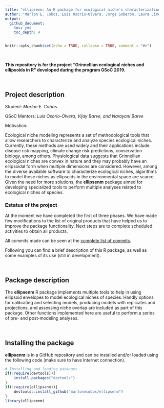```yaml
---
title: "ellipsenm: An R package for ecological niche's characterization using ellipsoids"
author: "Marlon E. Cobos, Luis Osorio-Olvera, Jorge Soberón, Laura Jiménez, A. Townsend Peterson, Vijay Barve, and Narayani Barve"
output:
  github_document:
    toc: yes
    toc_depth: 4
---
```


```r
knitr::opts_chunk$set(echo = TRUE, collapse = TRUE, comment = "#>")
```

<br>

**This repository is for the project "Grinnellian ecological niches and ellipsoids in R" developed during the program GSoC 2019.** 

<br>

## Project description

Student: *Marlon E. Cobos*

GSoC Mentors: *Luis Osorio-Olvera, Vijay Barve, and Narayani Barve*

Motivation:

Ecological niche modeling represents a set of methodological tools that allow researchers to characterize and analyze species ecological niches. Currently, these methods are used widely and their applications include disease risk mapping, climate change risk predictions, conservation biology, among others. Physiological data suggests that Grinnellian ecological niches are convex in nature and they may probably have an ellipsoidal form when multiple dimensions are considered. However, among the diverse available software to characterize ecological niches, algorithms to model these niches as ellipsoids in the environmental space are scarce. Given the need for more solutions, the **ellipsenm** package aimed for developing specialized tools to perform multiple analyses related to ecological niches of species.

### Estatus of the project

At the moment we have completed the first of three phases. We have made few modifications to the list of original products that have helped us to improve the package functionality. Next steps are to complete scheduled activities to obtain all products.

All commits made can be seen at the <a href="https://github.com/marlonecobos/ellipsenm/commits/master" target="_blank">complete list of commits</a>.

Following you can find a brief description of this R package, as well as some examples of its use (still in development).

<br>

## Package description

The **ellipsenm** R package implements multiple tools to help in using ellipsoid envelopes to model ecological niches of species. Handly options for calibrating and selecting models, producing models with replicates and projections, and assessing niche overlap are included as part of this package. Other functions implemented here are useful to perform a series of pre- and post-modeling analyses.

<br>

## Installing the package

**ellipsenm** is in a GitHub repository and can be installed and/or loaded using the following code (make sure to have Internet connection). 

```r
# Installing and loading packages
if(!require(devtools)){
    install.packages("devtools")
}
if(!require(ellipsenm)){
    devtools::install_github("marlonecobos/ellipsenm")
}
library(ellipsenm)
```

<br>
